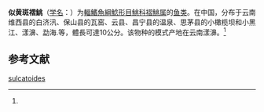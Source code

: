 {{Speciesbox
| name = 似黄斑褶鮡
| status = NE
| status_system = IUCN3.1
| image = 
| genus = Pseudecheneis
| species = sulcatoides
| authority = (Zhou et Chu, 1992)<ref name='id6656'>{{cite web| url =http://www.bioinfo.cn/db05/BjdwSpecies.php?action=view&id=6656| title =似黄斑褶鮡| work =《中国动物物种编目数据库》| publisher =中国科学院微生物研究所| author =中国科学院动物研究所| accessdate =2009-04-11| deadurl =yes| archiveurl =https://web.archive.org/web/20160305034100/http://www.bioinfo.cn/db05/BjdwSpecies.php?action=view&id=6656| archivedate =2016-03-05}}</ref>
}}

'''似黄斑褶鮡'''（[[学名|学名]]：{{lang|la|''Pseudecheneis sulcatoides''}}）为[[輻鰭魚綱|輻鰭魚綱]][[鯰形目|鯰形目]][[鮡科|鮡科]][[褶鮡属|褶鮡属]]的[[鱼类|鱼类]]。在中国，分布于云南维西县的白济汛、保山县的瓦窑、云县、昌宁县的温泉、思茅县的小橄榄坝和小黑江、漾濞、勐海.等，體長可達10公分。该物种的模式产地在云南漾濞。<ref name='id6656'/>

== 参考文献 ==
{{reflist}}

{{Wikispecies|Pseudecheneis sulcatoides}}
{{Taxonbar|from=Q5539952}}

[[Category:褶鮡属|sulcatoides]]


{{鯰形目小作品}}